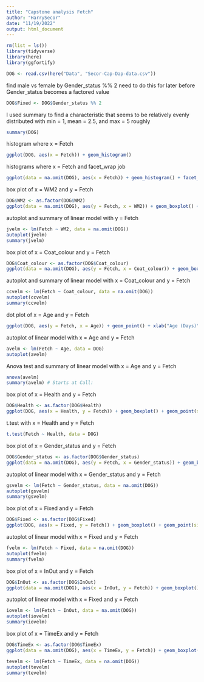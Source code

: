 ```yaml
---
title: "Capstone analysis Fetch"
author: "HarrySecor"
date: "11/19/2022"
output: html_document
---
```


```r
rm(list = ls())
library(tidyverse)
library(here)
library(ggfortify)
```

```r
DOG <- read.csv(here("Data", "Secor-Cap-Dap-data.csv"))
```

find male vs female by Gender_status %% 2
need to do this for later before Gender_status becomes a factored value

```r
DOG$Fixed <- DOG$Gender_status %% 2
```

I used summary to find a characteristic that seems to be relatively evenly distributed with min = 1, mean = 2.5, and max = 5 roughly
```r
summary(DOG)
```

histogram where x = Fetch

```r
ggplot(DOG, aes(x = Fetch)) + geom_histogram()
```

histograms where x = Fetch and facet_wrap job

```r
ggplot(data = na.omit(DOG), aes(x = Fetch)) + geom_histogram() + facet_wrap(~WM2)
```

box plot of x = WM2 and y = Fetch

```r
DOG$WM2 <- as.factor(DOG$WM2)
ggplot(data = na.omit(DOG), aes(y = Fetch, x = WM2)) + geom_boxplot() + geom_point(size = 4, color = 'lightgrey', alpha = 0.5)
```

autoplot and summary of linear model with y = Fetch

```r
jvelm <- lm(Fetch ~ WM2, data = na.omit(DOG))
autoplot(jvelm)
summary(jvelm)
```


box plot of x = Coat_colour and y = Fetch

```r
DOG$Coat_colour <- as.factor(DOG$Coat_colour)
ggplot(data = na.omit(DOG), aes(y = Fetch, x = Coat_colour)) + geom_boxplot() + geom_point(size = 4, color = 'lightgrey', alpha = 0.5)
```

autoplot and summary of linear model with x = Coat_colour and y = Fetch

```r
ccvelm <- lm(Fetch ~ Coat_colour, data = na.omit(DOG))
autoplot(ccvelm)
summary(ccvelm)
```


dot plot of x = Age and y = Fetch

```r
ggplot(DOG, aes(y = Fetch, x = Age)) + geom_point() + xlab("Age (Days)")
```

autoplot of linear model with x = Age and y = Fetch

```r
avelm <- lm(Fetch ~ Age, data = DOG)
autoplot(avelm)
```

Anova test and summary of linear model with x = Age and y = Fetch

```r
anova(avelm)
summary(avelm) # Starts at Call:
```

box plot of x = Health and y = Fetch

```r
DOG$Health <- as.factor(DOG$Health)
ggplot(DOG, aes(x = Health, y = Fetch)) + geom_boxplot() + geom_point(size = 4, color = 'lightgrey', alpha = 0.5)
```

t.test with x = Health and y = Fetch

```r
t.test(Fetch ~ Health, data = DOG)
```

box plot of x = Gender_status and y = Fetch

```r
DOG$Gender_status <- as.factor(DOG$Gender_status)
ggplot(data = na.omit(DOG), aes(y = Fetch, x = Gender_status)) + geom_boxplot() + geom_point(size = 4, color = 'lightgrey', alpha = 0.5)
```

autoplot of linear model with x = Gender_status and y = Fetch

```r
gsvelm <- lm(Fetch ~ Gender_status, data = na.omit(DOG))
autoplot(gsvelm)
summary(gsvelm)
```


box plot of x = Fixed and y = Fetch

```r
DOG$Fixed <- as.factor(DOG$Fixed)
ggplot(DOG, aes(x = Fixed, y = Fetch)) + geom_boxplot() + geom_point(size = 4, color = 'lightgrey', alpha = 0.5)
```

autoplot of linear model with x = Fixed and y = Fetch

```r
fvelm <- lm(Fetch ~ Fixed, data = na.omit(DOG))
autoplot(fvelm)
summary(fvelm)
```

box plot of x = InOut and y = Fetch

```r
DOG$InOut <- as.factor(DOG$InOut)
ggplot(data = na.omit(DOG), aes(x = InOut, y = Fetch)) + geom_boxplot() + geom_point(size = 4, color = 'lightgrey', alpha = 0.5)
```

autoplot of linear model with x = Fixed and y = Fetch

```r
iovelm <- lm(Fetch ~ InOut, data = na.omit(DOG))
autoplot(iovelm)
summary(iovelm)
```

box plot of x = TimeEx and y = Fetch

```r
DOG$TimeEx <- as.factor(DOG$TimeEx)
ggplot(data = na.omit(DOG), aes(x = TimeEx, y = Fetch)) + geom_boxplot() + geom_point(size = 4, color = 'lightgrey', alpha = 0.5)
```


```r
tevelm <- lm(Fetch ~ TimeEx, data = na.omit(DOG))
autoplot(tevelm)
summary(tevelm)
```



